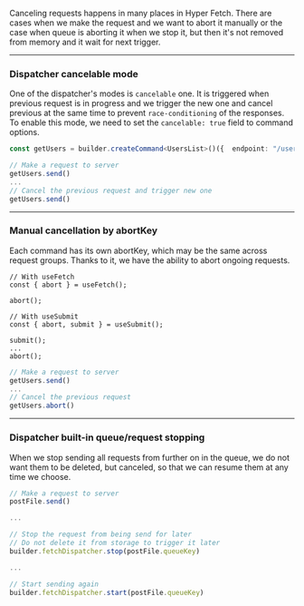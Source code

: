 
Canceling requests happens in many places in Hyper Fetch. There are cases when we make the request and we want to abort
it manually or the case when queue is aborting it when we stop it, but then it's not removed from memory and it wait for
next trigger.

---

### Dispatcher cancelable mode

One of the dispatcher's modes is `cancelable` one. It is triggered when previous request is in progress and we trigger
the new one and cancel previous at the same time to prevent `race-conditioning` of the responses. To enable this mode,
we need to set the `cancelable: true` field to command options.

```ts
const getUsers = builder.createCommand<UsersList>()({  endpoint: "/users", cancelable: true });

// Make a request to server
getUsers.send()
...
// Cancel the previous request and trigger new one
getUsers.send()
```

---

### Manual cancellation by abortKey

Each command has its own abortKey, which may be the same across request groups. Thanks to it, we have the ability to
abort ongoing requests.

<Tabs>
  <TabItem value="React" label="React" default>

```tsx
// With useFetch
const { abort } = useFetch();

abort();

// With useSubmit
const { abort, submit } = useSubmit();

submit();
...
abort();
```

  </TabItem>
  <TabItem value="Typescript" label="Typescript" default>

```ts
// Make a request to server
getUsers.send()
...
// Cancel the previous request
getUsers.abort()
```

  </TabItem>
</Tabs>

---

### Dispatcher built-in queue/request stopping

When we stop sending all requests from further on in the queue, we do not want them to be deleted, but canceled, so that
we can resume them at any time we choose.

```ts
// Make a request to server
postFile.send()

...

// Stop the request from being send for later
// Do not delete it from storage to trigger it later
builder.fetchDispatcher.stop(postFile.queueKey)

...

// Start sending again
builder.fetchDispatcher.start(postFile.queueKey)
```
